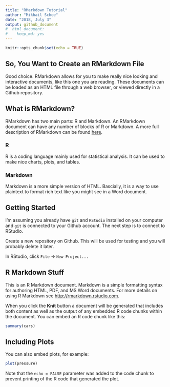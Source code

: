 ```yaml
---
title: "RMarkdown Tutorial"
author: "Mikhail Schee"
date: "2018, July 3"
output: github_document
#  html_document: 
#    keep_md: yes
---
```


```r
knitr::opts_chunk$set(echo = TRUE)
```

## So, You Want to Create an RMarkdown File

Good choice. RMarkdown allows for you to make really nice looking and interactive documents, like this one you are reading. These documents can be loaded as an HTML file through a web browser, or viewed directly in a Github repository.

## What is RMarkdown?

RMarkdown has two main parts: R and Markdown. An RMarkdown document can have any number of blocks of R or Markdown. A more full description of RMarkdown can be found [here](http://rmarkdown.rstudio.com).

### R

R is a coding language mainly used for statistical analysis. It can be used to make nice charts, plots, and tables.

### Markdown

Markdown is a more simple version of HTML. Bascially, it is a way to use plaintext to format rich text like you might see in a Word document. 

## Getting Started

I'm assuming you already have `git` and `RStudio` installed on your computer and `git` is connected to your Github account. The next step is to connect to RStudio.

Create a new repository on Github. This will be used for testing and you will probably delete it later. 

In RStudio, click `File` -> `New Project...`

## R Markdown Stuff

This is an R Markdown document. Markdown is a simple formatting syntax for authoring HTML, PDF, and MS Word documents. For more details on using R Markdown see <http://rmarkdown.rstudio.com>.

When you click the **Knit** button a document will be generated that includes both content as well as the output of any embedded R code chunks within the document. You can embed an R code chunk like this:

```r
summary(cars)
```

## Including Plots

You can also embed plots, for example:

```r
plot(pressure)
```

Note that the `echo = FALSE` parameter was added to the code chunk to prevent printing of the R code that generated the plot.
